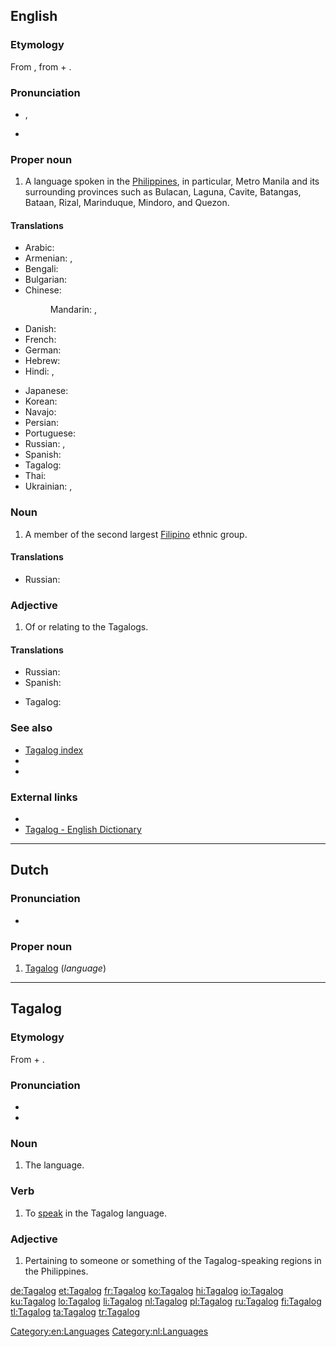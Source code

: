 {{interwiktionary|code=tl}}
==English==
{{wikipedia}}

===Etymology===
From {{etyl|tl}} {{term|Tagalog|lang=tl}}, from {{term|taga-||native of|lang=tl}} + {{term|ilog||river|lang=tl}}.

===Pronunciation===
* {{IPA|/tɑːˈɡɑː.lɑːɡ/|/təːˈɡɑː.lɑːɡ/}}, {{SAMPA|/tA"gA:.lAg/}}
* {{enPR|tä.gäˈ.log}}

===Proper noun===
{{en-proper noun}}

# A language spoken in the [[Philippines]], in particular, Metro Manila and its surrounding provinces such as Bulacan, Laguna, Cavite, Batangas, Bataan, Rizal, Marinduque, Mindoro, and Quezon.

====Translations====
{{trans-top|language}}
* Arabic: {{t|ar|تاغالوغية|f|tr=taghalughíyya}}
* Armenian: {{t-|hy|տագալերեն|tr=tagaleren}}, {{t-|hy|տագալոգ|tr=tagalog}}
* Bengali: {{t|bn|তাগালোগভাষা|tr=tāgālōga bhāṣā|sc=Beng|xs=Bengali}}
* Bulgarian: {{t|bg|тагалог|m|tr=tagálog}}
* Chinese:
*: Mandarin: {{t|cmn|他加祿語|sc=Hani}}, {{t|cmn|他加禄语|tr=Tājiālù-yǔ|sc=Hani}}
* Danish: {{t-|da|tagalog}}
* French: {{t+|fr|tagalog|m}}
* German: {{t+|de|Tagalog|n}}
* Hebrew: {{t|he|טאגאלוג}}
* Hindi: {{t|hi|टागालोग भाषा|tr=ṭāgālōg bhāṣā|xs=Hindi}}, {{t|hi|टागालोग|tr=ṭāgālōg|xs=Hindi}}
{{trans-mid}}
* Japanese: {{t+|ja|タガログ語|tr=Tagarogu-go}}
* Korean: {{t+|ko|타갈로그어|tr=Tagallogeu-eo|sc=Hang}}
* Navajo: {{tø|nv|Kéyah Dańlíinii bikáaʼgi kéédahatʼínígíí bizaad}}
* Persian: {{t|fa|زبان تاگالوگ}}
* Portuguese: {{t+|pt|tagalo|m}}
* Russian: {{t|ru|тагaльский|m|tr=tagál’skij}}, {{t|ru|тагалог|m|tr=tagálog}}
* Spanish: {{t+|es|tagalo|m}}
* Tagalog: {{t+|tl|Tagalog|xs=Tagalog}}
* Thai: {{t|th|ภาษาตากาล็อก|tr=paasăa dtaagaalók}}
* Ukrainian: {{t|uk|тагальська|f|tr=tahál’s’ka|xs=Ukrainian}}, {{t|uk|тагалог|m|tr=taháloh|xs=Ukrainian}}
{{trans-bottom}}

===Noun===
{{en-noun|pl=Tagalog|pl2=Tagalogs}}

# A member of the second largest [[Filipino]] ethnic group.

====Translations====
{{trans-top|member of the largest Filipino ethnic group}}
* Russian: {{t|ru|тагaл|m|tr=tagál}}
{{trans-mid}}
{{trans-bottom}}

===Adjective===
{{en-adj|-}}

# Of or relating to the Tagalogs.

====Translations====
{{trans-top|of or relating to the Tagalogs}}
* Russian: {{t|ru|тагaльский|tr=tagál’skij}}
* Spanish: {{t+|es|tagalo}}
{{trans-mid}}
* Tagalog: {{t+|tl|Tagalog|xs=Tagalog}}
{{trans-bottom}}

===See also===
* [[Index:Tagalog|Tagalog index]]
* {{langcat}}
* {{langlist}}
<!--*[[Filipino]], [[Pilipino]]
* [[Wiktionary:Filipino index|Filipino index]]-->

===External links===
* {{ISO 639|link=Ethnologue|1code=tl|code=tgl}}
* [http://www.tagalog-dictionary.com Tagalog - English Dictionary]

[[Category:en:Languages]]

----

==Dutch==

===Pronunciation===
* {{audio|Nl-Tagalog.ogg|audio}}

===Proper noun===
{{nl-proper noun|g=n}}

# [[#English|Tagalog]] (''language'')

[[Category:nl:Languages]]

----

==Tagalog==

===Etymology===
From {{term|taga-||native of|lang=tl}} + {{term|ilog||river|lang=tl}}.

===Pronunciation===
* {{IPA|/tɐˈɡaːloɡ/|lang=tl}}
* {{audio|Tl-PH-Tagalog.ogg|Audio}}

===Noun===
{{tl-noun}}

# The {{l|en|Tagalog}} language.

===Verb===
{{infl|tl|verb}}

# To [[speak]] in the Tagalog language.

===Adjective===
{{infl|tl|adjective}}

# Pertaining to someone or something of the Tagalog-speaking regions in the Philippines.

[[de:Tagalog]]
[[et:Tagalog]]
[[fr:Tagalog]]
[[ko:Tagalog]]
[[hi:Tagalog]]
[[io:Tagalog]]
[[ku:Tagalog]]
[[lo:Tagalog]]
[[li:Tagalog]]
[[nl:Tagalog]]
[[pl:Tagalog]]
[[ru:Tagalog]]
[[fi:Tagalog]]
[[tl:Tagalog]]
[[ta:Tagalog]]
[[tr:Tagalog]]